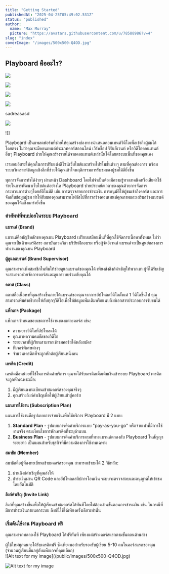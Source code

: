 ```yaml
---
title: "Getting Started"
publishedAt: "2025-04-25T05:49:02.531Z"
status: "published"
author:
  name: "Max Murray"
  picture: "https://avatars.githubusercontent.com/u/78588986?v=4"
slug: "index"
coverImage: "/images/500x500-Q4OD.jpg"
---
```


## Playboard คืออะไร?

![](https://e7p0x58tti.ufs.sh/f/e8c9e462-cd15-4db1-9398-e4a1d1b3477c-ja6c04.com_small-memory_3840x2160.jpg)

![](https://docs.playboard-develop-1.poring.arkcube.com/api/outstatic/media/playboard-cloud/playboard-document/main/public/images/nav-layout-home-c5NT.webp)

![](https://docs.playboard-develop-1.poring.arkcube.com/api/outstatic/media/playboard-cloud/playboard-document/main/public/images/nav-layout-home-c5NT.webp)

![](https://docs.playboard-develop-1.poring.arkcube.com/api/outstatic/media/playboard-cloud/playboard-document/main/public/images/500x500-Q4OD.jpg)

sadreasasd

![](https://docs.playboard-develop-1.poring.arkcube.com/api/outstatic/media/playboard-cloud/playboard-document/main/public/images/500x500-Q4OD.jpg)

!\[\]

Playboard เป็นแพลตฟอร์มที่ช่วยให้คุณสร้างช่องทางนำเสนอคอนเทนต์วิดีโอเพื่อเข้าถึงผู้ชมได้โดยตรง ไม่ว่าคุณจะมีคอนเทนต์ประเภทคอร์สออนไลน์ เวิร์คช็อป รีรันอีเวนท์ หรือวิดีโอคอนเทนต์อื่นๆ Playboard ช่วยให้คุณสร้างรายได้จากคอนเทนต์เหล่านั้นได้โดยตรงบนพื้นที่ของคุณเอง

เรามอบอิสระให้คุณในการปรับแต่งดีไซน์เว็บไซต์และสร้างโปรโมชั่นต่างๆ ตามที่คุณต้องการ พร้อมระบบวิเคราะห์ข้อมูลเชิงลึกที่ช่วยให้คุณเข้าใจพฤติกรรมการรับชมของผู้ชมได้ดียิ่งขึ้น

ทุกการจัดการทำได้ง่ายๆ ผ่านหน้า Dashboard โดยไม่จำเป็นต้องมีความรู้ทางเทคนิคหรือเสียค่าใช้จ่ายในการพัฒนาเว็บไซต์แต่อย่างใด Playboard ช่วยประหยัดเวลาของคุณด้วยการจัดการกระบวนการต่างๆโดยอัติโนมัติ เช่น การตรวจสอบการชำระเงิน การอนุมัติให้ผู้ชมเข้าถึงคอร์ส และการจัดเก็บข้อมูลผู้ชม ทำให้ทีมของคุณสามารถโฟกัสไปที่การสร้างคอนเทนต์คุณภาพและเสริมสร้างแบรนด์ของคุณให้แข็งแกร่งยิ่งขึ้น

### คำศัพท์ที่พบบ่อยในระบบ Playboard

**แบรนด์ (Brand)**

แบรนด์คือบัญชีหลักของคุณบน Playboard เปรียบเสมือนพื้นที่ที่คุณใช้จัดการเนื้อหาทั้งหมด ไม่ว่าคุณจะเป็นติวเตอร์อิสระ สถาบันกวดวิชา บริษัทฝึกอบรม หรือผู้จัดอีเวนต์ แบรนด์จะเป็นศูนย์กลางการทำงานของคุณบน Playboard

**ผู้ดูแลแบรนด์ (Brand Supervisor)**

คุณสามารถเพิ่มสมาชิกในทีมให้ช่วยดูแลแบรนด์ของคุณได้ เพียงส่งลิงก์คำเชิญให้พวกเขา ผู้ที่ได้รับเชิญจะสามารถช่วยจัดการคอร์สและดูแลระบบร่วมกับคุณได้

**คลาส (Class)**

คลาสคือเนื้อหาที่คุณสร้างขึ้นภายใต้แบรนด์ของคุณจากการอัปโหลดวีดิโอตั้งแต่ 1 วีดิโอขึ้นไป คุณสามารถเพิ่มคำอธิบายให้กับทุกๆวีดิโอเพื่อให้ข้อมูลเพิ่มเติมหรือแนบลิงก์เอกสารประกอบการรับชมได้

**แพ็กเกจ (Package)**

แพ็กเกจกำหนดขอบเขตการใช้งานของแต่ละคอร์ส เช่น:

- ความยาววิดีโอที่อัปโหลดได้
- คุณภาพความคมชัดของวิดีโอ
- ระยะเวลาที่ผู้เรียนสามารถเข้าชมคอร์สได้หลังสมัคร
- ฟีเจอร์พิเศษต่างๆ
- จำนวนเครดิตที่จะถูกหักต่อผู้เรียนหนึ่งคน

**เครดิต (Credit)**

เครดิตคือหน่วยที่ใช้ในการคิดค่าบริการ คุณจะได้รับเครดิตเมื่อเติมเงินเข้าระบบ Playboard เครดิตจะถูกหักเฉพาะเมื่อ:

1. มีผู้เรียนลงทะเบียนเข้าชมคอร์สของคุณจริงๆ
2. คุณสร้างลิงก์คำเชิญเพื่อให้ผู้เรียนเข้าสู่คอร์ส

**แผนการใช้งาน (Subscription Plan)**

แผนการใช้งานคือรูปแบบการจ่ายเงินเพื่อใช้บริการ Playboard มี 2 แบบ:

1. **Standard Plan** - รูปแบบการคิดค่าบริการแบบ "pay-as-you-go" หรือจ่ายเท่าที่มีการใช้งานจริง ตามเงื่อนไขการหักเครดิตที่ระบุด้านบน
2. **Business Plan** - รูปแบบการคิดค่าบริการตามที่ทางแบรนด์ตกลงกับ Playboard ในสัญญาระยะยาว เป็นแผนสำหรับธุรกิจที่มีความต้องการใช้งานเฉพาะ

**สมาชิก (Member)**

สมาชิกคือผู้ที่ลงทะเบียนเข้าชมคอร์สของคุณ สามารถเข้าชมได้ 2 วิธีหลัก:

1. ผ่านลิงก์คำเชิญที่คุณส่งให้
2. ชำระเงินผ่าน QR Code และอัปโหลดสลิปการโอนเงิน ระบบจะตรวจสอบและอนุญาตให้เข้าชมโดยอัตโนมัติ

**ลิงก์คำเชิญ (Invite Link)**

ลิงก์ที่คุณสร้างขึ้นเพื่อให้ผู้เรียนเข้าชมคอร์สได้ทันทีโดยไม่ต้องผ่านขั้นตอนการชำระเงิน เช่น ในกรณีที่มีการชำระเงินภายนอกระบบ ลิงก์นี้ใช้ได้เพียงครั้งเดียวเท่านั้น

### เริ่มต้นใช้งาน Playboard ฟรี

คุณสามารถทดลองใช้ Playboard ได้ฟรีทันที เพียงแค่สร้างคอร์สแรกตามขั้นตอนด้านล่าง

ผู้ใช้ใหม่ทุกคนจะได้รับเครดิตฟรี ซึ่งเพียงพอสำหรับรองรับผู้เรียน 5-10 คนในคอร์สแรกของคุณ (จำนวนผู้เรียนขึ้นอยู่กับแพ็กเกจที่คุณเลือก)\
!\[Alt text for my image\](/public/images/500x500-Q4OD.jpg)

![Alt text for my image](/public/images/500x500-Q4OD.jpg)
